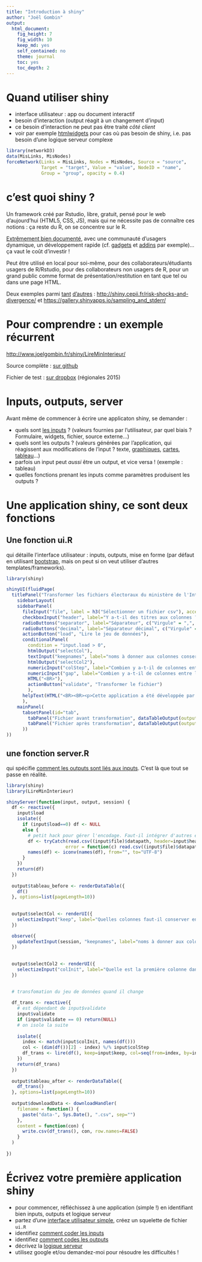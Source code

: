 ```yaml
---
title: "Introduction à shiny"
author: "Joël Gombin"
output:
  html_document:
    fig_height: 7
    fig_width: 10
    keep_md: yes
    self_contained: no
    theme: journal
    toc: yes
    toc_depth: 2
---
```


# Quand utiliser shiny

- interface utilisateur : app ou document interactif
- besoin d'interaction (output réagit à un changement d'input)
- ce besoin d'interaction ne peut pas être traité *côté client*
- voir par exemple [htmlwidgets](www.htmlwidgets.org) pour cas où pas besoin de shiny, i.e. pas besoin d'une logique serveur complexe

```r
library(networkD3)
data(MisLinks, MisNodes)
forceNetwork(Links = MisLinks, Nodes = MisNodes, Source = "source",
             Target = "target", Value = "value", NodeID = "name",
             Group = "group", opacity = 0.4)
```

# c'est quoi shiny ?

Un framework créé par Rstudio, libre, gratuit, pensé pour le web d'aujourd'hui (HTML5, CSS, JS), mais qui ne nécessite pas de connaître ces notions : ça reste du R, on se concentre sur le R.

[Extrêmement bien documenté](http://shiny.rstudio.com/), avec une communauté d'usagers dynamique, un développement rapide (cf. [gadgets](http://shiny.rstudio.com/articles/gadgets.html) et [addins](https://rstudio.github.io/rstudioaddins/) par exemple)... ça vaut le coût d'investir !

Peut être utilisé en local pour soi-même, pour des collaborateurs/étudiants usagers de R/Rstudio, pour des collaborateurs non usagers de R, pour un grand public comme format de présentation/restitution en tant que tel ou dans une page HTML.

Deux exemples parmi [tant](http://www.showmeshiny.com/) [d'autres](https://www.rstudio.com/products/shiny/shiny-user-showcase/) : [http://shiny.cepii.fr/risk-shocks-and-divergence/](http://shiny.cepii.fr/risk-shocks-and-divergence/) et [https://gallery.shinyapps.io/sampling_and_stderr/](https://gallery.shinyapps.io/sampling_and_stderr/)

# Pour comprendre : un exemple récurrent

[http://www.joelgombin.fr/shiny/LireMinInterieur/](http://www.joelgombin.fr/shiny/LireMinInterieur/)

Source complète :  [sur github](https://github.com/joelgombin/LireMinInterieur)

Fichier de test : [sur dropbox](https://www.dropbox.com/s/8uh7ua3htkmv55u/Reg_15_circo_T1.csv?dl=0) (régionales 2015)

# Inputs, outputs, server

Avant même de commencer à écrire une applicaton shiny, se demander :

- quels sont [les inputs](http://shiny.rstudio.com/tutorial/lesson3/) ? (valeurs fournies par l'utilisateur, par quel biais ? Formulaire, widgets, fichier, source externe...)
- quels sont les outputs ? (valeurs générées par l'application, qui réagissent aux modifications de l'input ? texte, [graphiques](http://shiny.rstudio.com/articles/images.html), [cartes](https://rstudio.github.io/leaflet/shiny.html), [tableau](http://shiny.rstudio.com/articles/datatables.html)...)
- parfois un input peut *aussi* être un output, et vice versa ! (exemple : tableau)
- quelles fonctions prenant les inputs comme paramètres produisent les outputs ?

# Une application shiny, ce sont deux fonctions

## Une fonction ui.R

qui détaille l'interface utilisateur : inputs, outputs, mise en forme (par défaut en utilisant [bootstrap](http://shiny.rstudio.com/tutorial/lesson2/), mais on peut si on veut utiliser d'autres templates/frameworks). 


```r
library(shiny)

shinyUI(fluidPage(
  titlePanel("Transformer les fichiers électoraux du ministère de l'Intérieur"),
    sidebarLayout(
    sidebarPanel(
      fileInput("file", label = h3("Sélectionner un fichier csv"), accept=c('text/csv', 'text/comma-separated-values,text/plain')),
      checkboxInput("header", label="Y a-t-il des titres aux colonnes ?", value=TRUE),
      radioButtons("separator", label="Séparateur", c("Virgule" = ",", "Point virgule" = ";")),
      radioButtons("decimal", label="Séparateur décimal", c("Virgule" = ",", "Point" = ".")),
      actionButton("load", "Lire le jeu de données"),
      conditionalPanel(
        condition = "input.load > 0",
        htmlOutput("selectCol"),
        textInput("keepnames", label="noms à donner aux colonnes conservées (doit inclure 'Inscrits' et 'Exprimés'"),
        htmlOutput("selectCol2"),
        numericInput("colStep", label="Combien y a-t-il de colonnes entre les colonnes contenant les nuances politiques ?", value=7, min=1, step=1),
        numericInput("gap", label="Combien y a-t-il de colonnes entre les colonnes avec les étiquettes et celles avec le nombre de voix ?", value=3, min=1, step=1),
        HTML("<BR>"),
        actionButton("validate", "Transformer le fichier")
        ),
      helpText(HTML("<BR><BR><p>Cette application a été développée par <a href='http://www.joelgombin.fr'>Joël Gombin</a>.</p><p>Le code source est disponible sur <a href='http://www.github.com/joelgombin/LireMinInterieur'>mon compte Github</a>.</p>"))
      ),
    mainPanel(
      tabsetPanel(id="tab",
        tabPanel("Fichier avant transformation", dataTableOutput(outputId="tableau_before"), value="before"),
        tabPanel("Fichier après transformation", dataTableOutput(outputId="tableau_after"), downloadButton(outputId="downloadData", label="Télécharger"), value="after"))
      ))
))
```

## une fonction server.R

qui spécifie [comment les outputs sont liés aux inputs](http://shiny.rstudio.com/articles/build.html). C'est là que tout se passe en réalité.

```r

library(shiny)
library(LireMinInterieur)

shinyServer(function(input, output, session) {
  df <- reactive({
    input$load
    isolate({
      if (input$load==0) df <- NULL
      else {
        # petit hack pour gérer l'encodage. Faut-il intégrer d'autres encodages ?
        df <- tryCatch(read.csv((input$file)$datapath, header=input$header, sep=input$separator, dec=input$decimal, stringsAsFactor=FALSE, check.names = FALSE),
                      error = function(c) read.csv((input$file)$datapath, header=input$header, sep=input$separator, dec=input$decimal, stringsAsFactor=FALSE, check.names = FALSE, fileEncoding="ISO8859-1"))  
        names(df) <- iconv(names(df), from="", to="UTF-8")
      }
    })
    return(df)
  })
  
  output$tableau_before <- renderDataTable({
    df()
  }, options=list(pageLength=10))
  
  
  output$selectCol <- renderUI({
    selectizeInput("keep", label="Quelles colonnes faut-il conserver en l'état ?", choices=names(df()), multiple=TRUE)
  })

  observe({
    updateTextInput(session, "keepnames", label="noms à donner aux colonnes conservées (doit inclure 'Inscrits' et 'Exprimés'", value=input$keep)
  })  
  
  
  output$selectCol2 <- renderUI({
    selectizeInput("colInit", label="Quelle est la première colonne dans laquelle sont situées les nuances politiques ?", choices=names(df()), multiple=FALSE)
  })
  

  # transfomation du jeu de données quand il change
  
  df_trans <- reactive({
    # est dépendant de input$validate
    input$validate
    if (input$validate == 0) return(NULL)
    # on isole la suite
    
    isolate({
      index <- match(input$colInit, names(df()))
      col <- (dim(df())[2] - index) %/% input$colStep
      df_trans <- lire(df(), keep=input$keep, col=seq(from=index, by=input$colStep, length.out=col), keep.names=strsplit(input$keepnames, split=",")[[1]], gap=input$gap)
    })
    return(df_trans)
  })
  
  output$tableau_after <- renderDataTable({
    df_trans()
  }, options=list(pageLength=10))
  
  output$downloadData <- downloadHandler(
    filename = function() {
      paste("data-", Sys.Date(), ".csv", sep="")
    },
    content = function(con) {
      write.csv(df_trans(), con, row.names=FALSE)
    }
  )
  
})


```


# Écrivez votre première application shiny

- pour commencer, réfléchissez à une application (simple !) en identifiant bien inputs, outputs et logique serveur
- partez d'une [interface utilisateur simple](http://shiny.rstudio.com/tutorial/lesson2/), créez un squelette de fichier `ui.R`
- identifiez [comment coder les inputs](http://shiny.rstudio.com/tutorial/lesson3/)
- identifiez [comment codes les outputs](http://shiny.rstudio.com/tutorial/lesson4/)
- décrivez la [logique serveur](http://shiny.rstudio.com/tutorial/lesson4/)
- utilisez google et/ou demandez-moi pour résoudre les difficultés !